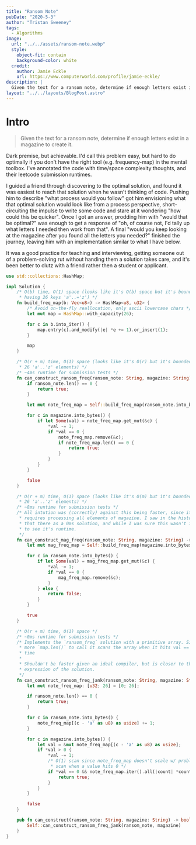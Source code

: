 ```yaml
---
title: "Ransom Note"
pubDate: "2020-5-3"
author: "Tristan Sweeney"
tags:
  - Algorithms
image:
  url: "../../assets/ransom-note.webp"
  style:
    object-fit: contain
    background-color: white
  credit:
    author: Jamie Eckle
    url: https://www.computerworld.com/profile/jamie-eckle/
description: |
  Given the text for a ransom note, determine if enough letters exist in a magazine to create it.
layout: "../../layouts/BlogPost.astro"
---
```


# Intro

> Given the text for a ransom note, determine if enough letters exist in a magazine to create it.

Dark premise, but achievable. I'd call this problem easy, but hard to do optimally if you don't have the right tool (e.g. frequency-map) in the mental toolbox. I've annotated the code with time/space complexity thoughts, and their leetcode submission runtimes.

I guided a friend through discovering to the optimal solution, and found it was easiest to reach that solution when he wasn't thinking of code. Pushing him to describe "what process would you follow" got him envisioning what that optimal solution would look like from a process perspective, short-circuiting the impulse to write some code and stare at it wondering "how could this be quicker". Once I got an answer, prodding him with "would that be optimal?" was enough to get a response of "oh, of course not, I'd tally up what letters I needed then work from that". A final "would you keep looking at the magazine after you found all the letters you needed?" finished the journey, leaving him with an implementation similar to what I have below.

It was a good practice for teaching and interviewing, getting someone out of a problem-solving rut without handing them a solution takes care, and it's been better to clutz with a friend rather then a student or applicant.

```rust
use std::collections::HashMap;

impl Solution {
    /* O(b) time, O(1) space (looks like it's O(b) space but it's bounded to
     * having 26 keys 'a'..='z') */
    fn build_freq_map(b: Vec<u8>) -> HashMap<u8, u32> {
        /* Avoid on-the-fly reallocation, only ascii lowercase chars */
        let mut map = HashMap::with_capacity(26);

        for c in b.into_iter() {
            map.entry(c).and_modify(|e| *e += 1).or_insert(1);
        }

        map
    }

    /* O(r + m) time, O(1) space (looks like it's O(r) but it's bounded to having
     * 26 'a'..'z' elements) */
    /* ~4ms runtime for submission tests */
    fn can_construct_ransom_freq(ransom_note: String, magazine: String) -> bool {
        if ransom_note.len() == 0 {
            return true;
        }

        let mut note_freq_map = Self::build_freq_map(ransom_note.into_bytes());

        for c in magazine.into_bytes() {
            if let Some(val) = note_freq_map.get_mut(&c) {
                *val -= 1;
                if *val == 0 {
                    note_freq_map.remove(&c);
                    if note_freq_map.len() == 0 {
                        return true;
                    }
                }
            }
        }

        false
    }

    /* O(r + m) time, O(1) space (looks like it's O(m) but it's bounded to having
     * 26 'a'..'z' elements) */
    /* ~8ms runtime for submission tests */
    /* All intution was (correctly) against this being faster, since it's best-case
     * requires processing all elements of magazine. I saw in the histogram of solutions
     * that there as a 0ms solution, and while I was sure this wasn't it I was curious
     * to see it's runtime.
     */
    fn can_construct_mag_freq(ransom_note: String, magazine: String) -> bool {
        let mut mag_freq_map = Self::build_freq_map(magazine.into_bytes());

        for c in ransom_note.into_bytes() {
            if let Some(val) = mag_freq_map.get_mut(&c) {
                *val -= 1;
                if *val == 0 {
                    mag_freq_map.remove(&c);
                }
            } else {
                return false;
            }
        }

        true
    }

    /* O(r + m) time, O(1) space */
    /* ~0ms runtime for submission tests */
    /* Implements the `ransom_freq` solution with a primitive array. Since there's no
     * more `map.len()` to call it scans the array when it hits val == 0 for the first
     * time
     *
     * Shouldn't be faster given an ideal compiler, but is closer to the optimal asm
     * expression of the solution.
     */
    fn can_construct_ransom_freq_jank(ransom_note: String, magazine: String) -> bool {
        let mut note_freq_map: [u32; 26] = [0; 26];

        if ransom_note.len() == 0 {
            return true;
        }

        for c in ransom_note.into_bytes() {
            note_freq_map[(c - 'a' as u8) as usize] += 1;
        }

        for c in magazine.into_bytes() {
            let val = &mut note_freq_map[(c - 'a' as u8) as usize];
            if *val > 0 {
                *val -= 1;
                /* O(1) scan since note_freq_map doesn't scale w/ problem size. Only
                 * scan when a value hits 0 */
                if *val == 0 && note_freq_map.iter().all(|count| *count == 0) {
                    return true;
                }
            }
        }

        false
    }

    pub fn can_construct(ransom_note: String, magazine: String) -> bool {
        Self::can_construct_ransom_freq_jank(ransom_note, magazine)
    }
}
```

